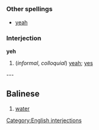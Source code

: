 =={{en}}==
[[Category:English interjections]]
===Other spellings===
*[[yeah]]
===Interjection===
'''yeh'''

#(''informal'', ''colloquial'') [[yeah]]; [[yes]]
---
==Balinese==

# [[water]]